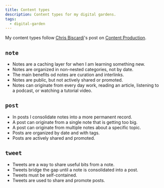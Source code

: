 ```yaml
---
title: Content types
description: Content types for my digital gardens.
tags:
  - digital-garden
---
```


My content types follow [Chris Biscardi](https://www.christopherbiscardi.com/)'s
post on
[Content Production](https://www.christopherbiscardi.com/content-production).

## `note`

- Notes are a caching layer for when I am learning something new.
- Notes are organized in non-nested categories, not by date.
- The main benefits od notes are curation and interlinks.
- Notes are public, but not actively shared or promoted.
- Notes can originate from every day work, reading an article, listening to a
  podcast, or watching a tutorial video.

## `post`

- In posts I consolidate notes into a more permanent record.
- A post can originate from a single note that is getting too big.
- A post can originate from multiple notes about a specific topic.
- Posts are organized by date and with tags.
- Posts are actively shared and promoted.

## `tweet`

- Tweets are a way to share useful bits from a note.
- Tweets bridge the gap until a note is consolidated into a post.
- Tweets must be self-contained.
- Tweets are used to share and promote posts.
